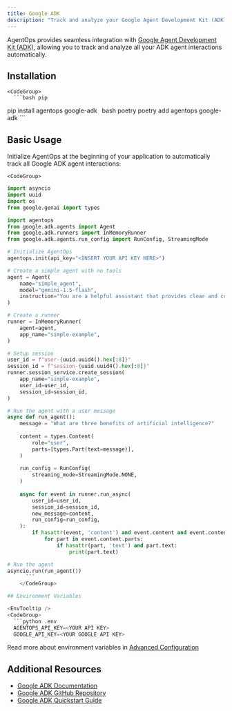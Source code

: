 ```yaml
---
title: Google ADK
description: "Track and analyze your Google Agent Development Kit (ADK) AI agents with AgentOps"
---
```



AgentOps provides seamless integration with [Google Agent Development Kit (ADK)](https://google.github.io/adk-docs/), allowing you to track and analyze all your ADK agent interactions automatically.

## Installation

<CodeTooltip />

    <CodeGroup>
      ```bash pip 
  pip install agentops google-adk
      ```
      ```bash poetry
  poetry add agentops google-adk
      ```
    </CodeGroup>

## Basic Usage

Initialize AgentOps at the beginning of your application to automatically track all Google ADK agent interactions:

    <CodeGroup>
```python Basic Usage
import asyncio
import uuid
import os
from google.genai import types

import agentops
from google.adk.agents import Agent
from google.adk.runners import InMemoryRunner
from google.adk.agents.run_config import RunConfig, StreamingMode

# Initialize AgentOps
agentops.init(api_key="<INSERT YOUR API KEY HERE>")

# Create a simple agent with no tools
agent = Agent(
    name="simple_agent",
    model="gemini-1.5-flash",
    instruction="You are a helpful assistant that provides clear and concise answers.",
)

# Create a runner
runner = InMemoryRunner(
    agent=agent,
    app_name="simple-example",
)

# Setup session
user_id = f"user-{uuid.uuid4().hex[:8]}"
session_id = f"session-{uuid.uuid4().hex[:8]}"
runner.session_service.create_session(
    app_name="simple-example",
    user_id=user_id,
    session_id=session_id,
)

# Run the agent with a user message
async def run_agent():
    message = "What are three benefits of artificial intelligence?"
    
    content = types.Content(
        role="user",
        parts=[types.Part(text=message)],
    )
    
    run_config = RunConfig(
        streaming_mode=StreamingMode.NONE,
    )
    
    async for event in runner.run_async(
        user_id=user_id,
        session_id=session_id,
        new_message=content,
        run_config=run_config,
    ):
        if hasattr(event, 'content') and event.content and event.content.parts:
            for part in event.content.parts:
                if hasattr(part, 'text') and part.text:
                    print(part.text)

# Run the agent
asyncio.run(run_agent())
      ```
    </CodeGroup>

## Environment Variables

<EnvTooltip />
<CodeGroup>
  ```python .env
  AGENTOPS_API_KEY=<YOUR API KEY>
  GOOGLE_API_KEY=<YOUR GOOGLE API KEY>
  ```
</CodeGroup>

Read more about environment variables in [Advanced Configuration](/v2/usage/advanced-configuration)

## Additional Resources

- [Google ADK Documentation](https://google.github.io/adk-docs/)
- [Google ADK GitHub Repository](https://github.com/google/adk-docs)
- [Google ADK Quickstart Guide](https://google.github.io/adk-docs/get-started/quickstart/)

<script type="module" src="/scripts/github_stars.js"></script>
<script type="module" src="/scripts/scroll-img-fadein-animation.js"></script>
<script type="module" src="/scripts/button_heartbeat_animation.js"></script>
<script type="css" src="/styles/styles.css"></script> 
